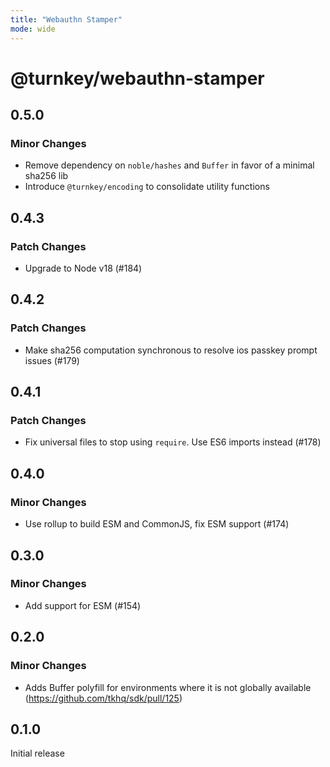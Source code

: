 ```yaml
---
title: "Webauthn Stamper"
mode: wide
---
```

  
# @turnkey/webauthn-stamper

## 0.5.0

### Minor Changes

- Remove dependency on `noble/hashes` and `Buffer` in favor of a minimal sha256 lib
- Introduce `@turnkey/encoding` to consolidate utility functions

## 0.4.3

### Patch Changes

- Upgrade to Node v18 (#184)

## 0.4.2

### Patch Changes

- Make sha256 computation synchronous to resolve ios passkey prompt issues (#179)

## 0.4.1

### Patch Changes

- Fix universal files to stop using `require`. Use ES6 imports instead (#178)

## 0.4.0

### Minor Changes

- Use rollup to build ESM and CommonJS, fix ESM support (#174)

## 0.3.0

### Minor Changes

- Add support for ESM (#154)

## 0.2.0

### Minor Changes

- Adds Buffer polyfill for environments where it is not globally available (https://github.com/tkhq/sdk/pull/125)

## 0.1.0

Initial release
